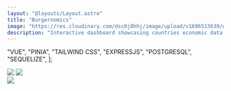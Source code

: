 ```yaml
---
layout: "@layouts/Layout.astro"
title: "Burgernomics"
image: "https://res.cloudinary.com/dsc0j8hhj/image/upload/v1696513639/work-sample/burgernomics.png"
description: "Interactive dashboard showcasing countries economic data based on Big Mac Index"
---
```


  "VUE",
  "PINIA",
  "TAILWIND CSS",
  "EXPRESSJS",
  "POSTGRESQL",
  "SEQUELIZE",
];

<div class="not-prose mt-5 flex justify-end gap-2 border-b-2 border-black pb-8">
  <ExternalLink text="Live Demo" link="https://burgernomics-4ec88.web.app/" />
  <ExternalLink
    text="Github"
    link="https://github.com/qonit-filza/burgernomics"
  />
</div>

<div class="grid grid-cols-2 gap-10">
  <img
    class=" mx-auto mb-0 border border-black"
    src="/img/burgernomics/big-mac-index.png"
  />
  <img
    class=" mx-auto mb-0 border border-black"
    src="/img/burgernomics/info.png"
  />
</div>
<img
  class=" mx-auto border border-black "
  src="/img/burgernomics/work-hour.png"
/>

<Stack techs={stacks} />
